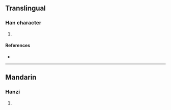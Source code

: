 {{character info/new}}
==Translingual==

===Han character===
{{Han char|rn=86|rad=火|as=10|sn=14|four=|canj=FWKP|ids=⿰火恩}}

# {{defn|Han|sort=火10}}

====References====
* {{Han ref|kx=0678.270|dkj=19274|hdz=32223.080|uh=717E|ud=29054}}

----

==Mandarin==

===Hanzi===
{{cmn-hanzi|pin=[[yūn]] ([[yun1]]), [[xī]] ([[xi1]])|wg=yun<sup>1</sup>, hsi<sup>1</sup>}}

# {{defn|lang=cmn|sort=火10}}